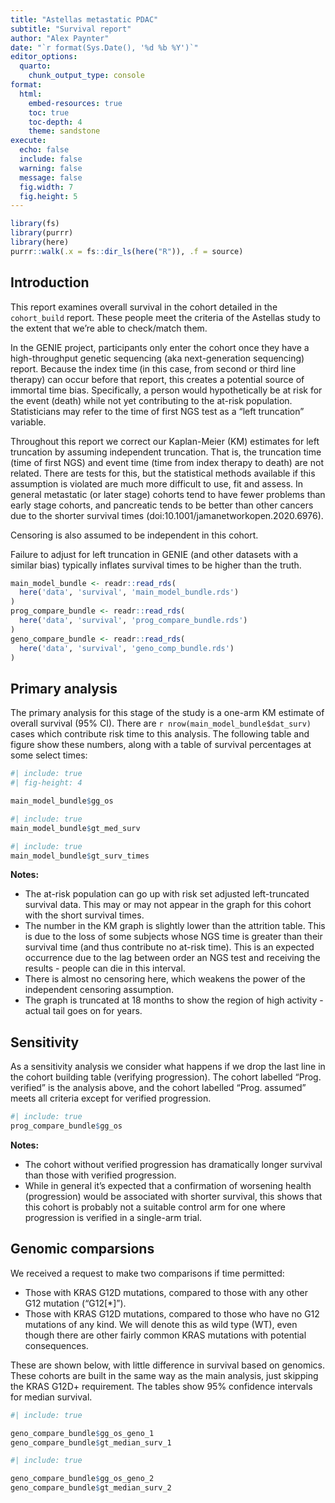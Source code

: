 ```yaml
---
title: "Astellas metastatic PDAC"
subtitle: "Survival report"
author: "Alex Paynter"
date: "`r format(Sys.Date(), '%d %b %Y')`"
editor_options:
  quarto:
    chunk_output_type: console
format:
  html:
    embed-resources: true
    toc: true
    toc-depth: 4
    theme: sandstone 
execute:
  echo: false
  include: false
  warning: false
  message: false
  fig.width: 7
  fig.height: 5
---
```


```r
library(fs)
library(purrr)
library(here)
purrr::walk(.x = fs::dir_ls(here("R")), .f = source)
```

## Introduction

This report examines overall survival in the cohort detailed in the `cohort_build` report.  These people meet the criteria of the Astellas study to the extent that we're able to check/match them.

In the GENIE project, participants only enter the cohort once they have a high-throughput genetic sequencing (aka next-generation sequencing) report.  Because the index time (in this case, from second or third line therapy) can occur before that report, this creates a potential source of immortal time bias.  Specifically, a person would hypothetically be at risk for the event (death) while not yet contributing to the at-risk population.  Statisticians may refer to the time of first NGS test as a "left truncation" variable.

Throughout this report we correct our Kaplan-Meier (KM) estimates for left truncation by assuming independent truncation.  That is, the truncation time (time of first NGS) and event time (time from index therapy to death) are not related.  There are tests for this, but the statistical methods available if this assumption is violated are much more difficult to use, fit and assess. In general metastatic (or later stage) cohorts tend to have fewer problems than early stage cohorts, and pancreatic tends to be better than other cancers due to the shorter survival times (doi:10.1001/jamanetworkopen.2020.6976).

Censoring is also assumed to be independent in this cohort.

Failure to adjust for left truncation in GENIE (and other datasets with a similar bias) typically inflates survival times to be higher than the truth.

```r
main_model_bundle <- readr::read_rds(
  here('data', 'survival', 'main_model_bundle.rds')
)
prog_compare_bundle <- readr::read_rds(
  here('data', 'survival', 'prog_compare_bundle.rds')
)
geno_compare_bundle <- readr::read_rds(
  here('data', 'survival', 'geno_comp_bundle.rds')
)
```

## Primary analysis

The primary analysis for this stage of the study is a one-arm KM estimate of overall survival (95% CI).  There are `r nrow(main_model_bundle$dat_surv)` cases which contribute risk time to this analysis.  The following table and figure show these numbers, along with a table of survival percentages at some select times:

```r
#| include: true
#| fig-height: 4

main_model_bundle$gg_os
```

```r
#| include: true
main_model_bundle$gt_med_surv
```


```r
#| include: true
main_model_bundle$gt_surv_times
```

**Notes:**

- The at-risk population can go up with risk set adjusted left-truncated survival data.  This may or may not appear in the graph for this cohort with the short survival times.
- The number in the KM graph is slightly lower than the attrition table.  This is due to the loss of some subjects whose NGS time is greater than their survival time (and thus contribute no at-risk time).  This is an expected occurrence due to the lag between order an NGS test and receiving the results - people can die in this interval.
- There is almost no censoring here, which weakens the power of the independent censoring assumption.
- The graph is truncated at 18 months to show the region of high activity - actual tail goes on for years.


## Sensitivity

As a sensitivity analysis we consider what happens if we drop the last line in the cohort building table (verifying progression).  The cohort labelled "Prog. verified" is the analysis above, and the cohort labelled "Prog. assumed" meets all criteria except for verified progression.

```r
#| include: true
prog_compare_bundle$gg_os
```

**Notes:**

- The cohort without verified progression has dramatically longer survival than those with verified progression.
- While in general it's expected that a confirmation of worsening health (progression) would be associated with shorter survival, this shows that this cohort is probably not a suitable control arm for one where progression is verified in a single-arm trial.


## Genomic comparsions

We received a request to make two comparisons if time permitted:

- Those with KRAS G12D mutations, compared to those with any other G12 mutation ("G12[*]").
- Those with KRAS G12D mutations, compared to those who have no G12 mutations of any kind.  We will denote this as wild type (WT), even though there are other fairly common KRAS mutations with potential consequences.

These are shown below, with little difference in survival based on genomics.  These cohorts are built in the same way as the main analysis, just skipping the KRAS G12D+ requirement.  The tables show 95% confidence intervals for median survival.

```r
#| include: true

geno_compare_bundle$gg_os_geno_1
geno_compare_bundle$gt_median_surv_1
```

```r
#| include: true

geno_compare_bundle$gg_os_geno_2
geno_compare_bundle$gt_median_surv_2
```
